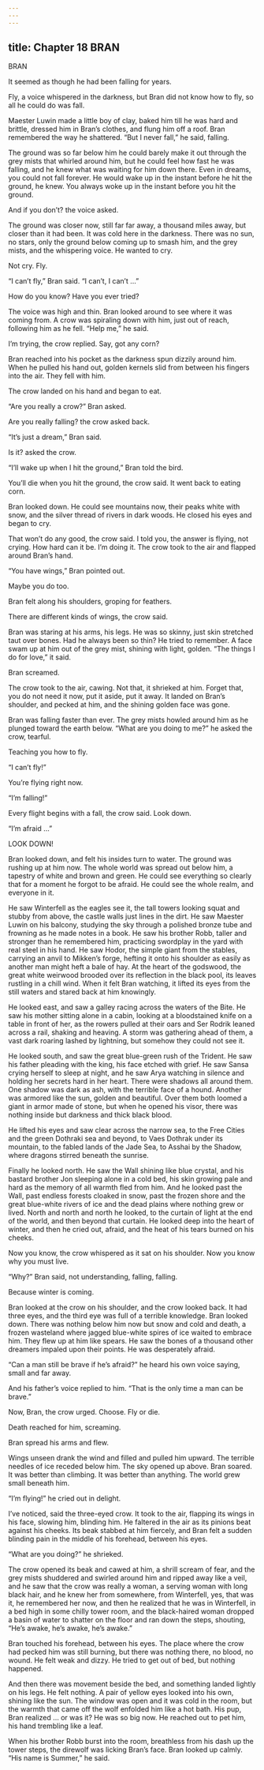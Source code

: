 ```yaml
---
---
---
```

title: Chapter 18 BRAN
---

BRAN

It seemed as though he had been falling for years.

Fly, a voice whispered in the darkness, but Bran did not know how to fly, so all he could do was fall.

Maester Luwin made a little boy of clay, baked him till he was hard and brittle, dressed him in Bran’s clothes, and flung him off a roof. Bran remembered the way he shattered. “But I never fall,” he said, falling.

The ground was so far below him he could barely make it out through the grey mists that whirled around him, but he could feel how fast he was falling, and he knew what was waiting for him down there. Even in dreams, you could not fall forever. He would wake up in the instant before he hit the ground, he knew. You always woke up in the instant before you hit the ground.

And if you don’t? the voice asked.

The ground was closer now, still far far away, a thousand miles away, but closer than it had been. It was cold here in the darkness. There was no sun, no stars, only the ground below coming up to smash him, and the grey mists, and the whispering voice. He wanted to cry.

Not cry. Fly.

“I can’t fly,” Bran said. “I can’t, I can’t …”

How do you know? Have you ever tried?

The voice was high and thin. Bran looked around to see where it was coming from. A crow was spiraling down with him, just out of reach, following him as he fell. “Help me,” he said.

I’m trying, the crow replied. Say, got any corn?

Bran reached into his pocket as the darkness spun dizzily around him. When he pulled his hand out, golden kernels slid from between his fingers into the air. They fell with him.

The crow landed on his hand and began to eat.

“Are you really a crow?” Bran asked.

Are you really falling? the crow asked back.

“It’s just a dream,” Bran said.

Is it? asked the crow.

“I’ll wake up when I hit the ground,” Bran told the bird.

You’ll die when you hit the ground, the crow said. It went back to eating corn.

Bran looked down. He could see mountains now, their peaks white with snow, and the silver thread of rivers in dark woods. He closed his eyes and began to cry.

That won’t do any good, the crow said. I told you, the answer is flying, not crying. How hard can it be. I’m doing it. The crow took to the air and flapped around Bran’s hand.

“You have wings,” Bran pointed out.

Maybe you do too.

Bran felt along his shoulders, groping for feathers.

There are different kinds of wings, the crow said.

Bran was staring at his arms, his legs. He was so skinny, just skin stretched taut over bones. Had he always been so thin? He tried to remember. A face swam up at him out of the grey mist, shining with light, golden. “The things I do for love,” it said.

Bran screamed.

The crow took to the air, cawing. Not that, it shrieked at him. Forget that, you do not need it now, put it aside, put it away. It landed on Bran’s shoulder, and pecked at him, and the shining golden face was gone.

Bran was falling faster than ever. The grey mists howled around him as he plunged toward the earth below. “What are you doing to me?” he asked the crow, tearful.

Teaching you how to fly.

“I can’t fly!”

You’re flying right now.

“I’m falling!”

Every flight begins with a fall, the crow said. Look down.

“I’m afraid …”

LOOK DOWN!

Bran looked down, and felt his insides turn to water. The ground was rushing up at him now. The whole world was spread out below him, a tapestry of white and brown and green. He could see everything so clearly that for a moment he forgot to be afraid. He could see the whole realm, and everyone in it.

He saw Winterfell as the eagles see it, the tall towers looking squat and stubby from above, the castle walls just lines in the dirt. He saw Maester Luwin on his balcony, studying the sky through a polished bronze tube and frowning as he made notes in a book. He saw his brother Robb, taller and stronger than he remembered him, practicing swordplay in the yard with real steel in his hand. He saw Hodor, the simple giant from the stables, carrying an anvil to Mikken’s forge, hefting it onto his shoulder as easily as another man might heft a bale of hay. At the heart of the godswood, the great white weirwood brooded over its reflection in the black pool, its leaves rustling in a chill wind. When it felt Bran watching, it lifted its eyes from the still waters and stared back at him knowingly.

He looked east, and saw a galley racing across the waters of the Bite. He saw his mother sitting alone in a cabin, looking at a bloodstained knife on a table in front of her, as the rowers pulled at their oars and Ser Rodrik leaned across a rail, shaking and heaving. A storm was gathering ahead of them, a vast dark roaring lashed by lightning, but somehow they could not see it.

He looked south, and saw the great blue-green rush of the Trident. He saw his father pleading with the king, his face etched with grief. He saw Sansa crying herself to sleep at night, and he saw Arya watching in silence and holding her secrets hard in her heart. There were shadows all around them. One shadow was dark as ash, with the terrible face of a hound. Another was armored like the sun, golden and beautiful. Over them both loomed a giant in armor made of stone, but when he opened his visor, there was nothing inside but darkness and thick black blood.

He lifted his eyes and saw clear across the narrow sea, to the Free Cities and the green Dothraki sea and beyond, to Vaes Dothrak under its mountain, to the fabled lands of the Jade Sea, to Asshai by the Shadow, where dragons stirred beneath the sunrise.

Finally he looked north. He saw the Wall shining like blue crystal, and his bastard brother Jon sleeping alone in a cold bed, his skin growing pale and hard as the memory of all warmth fled from him. And he looked past the Wall, past endless forests cloaked in snow, past the frozen shore and the great blue-white rivers of ice and the dead plains where nothing grew or lived. North and north and north he looked, to the curtain of light at the end of the world, and then beyond that curtain. He looked deep into the heart of winter, and then he cried out, afraid, and the heat of his tears burned on his cheeks.

Now you know, the crow whispered as it sat on his shoulder. Now you know why you must live.

“Why?” Bran said, not understanding, falling, falling.

Because winter is coming.

Bran looked at the crow on his shoulder, and the crow looked back. It had three eyes, and the third eye was full of a terrible knowledge. Bran looked down. There was nothing below him now but snow and cold and death, a frozen wasteland where jagged blue-white spires of ice waited to embrace him. They flew up at him like spears. He saw the bones of a thousand other dreamers impaled upon their points. He was desperately afraid.

“Can a man still be brave if he’s afraid?” he heard his own voice saying, small and far away.

And his father’s voice replied to him. “That is the only time a man can be brave.”

Now, Bran, the crow urged. Choose. Fly or die.

Death reached for him, screaming.

Bran spread his arms and flew.

Wings unseen drank the wind and filled and pulled him upward. The terrible needles of ice receded below him. The sky opened up above. Bran soared. It was better than climbing. It was better than anything. The world grew small beneath him.

“I’m flying!” he cried out in delight.

I’ve noticed, said the three-eyed crow. It took to the air, flapping its wings in his face, slowing him, blinding him. He faltered in the air as its pinions beat against his cheeks. Its beak stabbed at him fiercely, and Bran felt a sudden blinding pain in the middle of his forehead, between his eyes.

“What are you doing?” he shrieked.

The crow opened its beak and cawed at him, a shrill scream of fear, and the grey mists shuddered and swirled around him and ripped away like a veil, and he saw that the crow was really a woman, a serving woman with long black hair, and he knew her from somewhere, from Winterfell, yes, that was it, he remembered her now, and then he realized that he was in Winterfell, in a bed high in some chilly tower room, and the black-haired woman dropped a basin of water to shatter on the floor and ran down the steps, shouting, “He’s awake, he’s awake, he’s awake.”

Bran touched his forehead, between his eyes. The place where the crow had pecked him was still burning, but there was nothing there, no blood, no wound. He felt weak and dizzy. He tried to get out of bed, but nothing happened.

And then there was movement beside the bed, and something landed lightly on his legs. He felt nothing. A pair of yellow eyes looked into his own, shining like the sun. The window was open and it was cold in the room, but the warmth that came off the wolf enfolded him like a hot bath. His pup, Bran realized … or was it? He was so big now. He reached out to pet him, his hand trembling like a leaf.

When his brother Robb burst into the room, breathless from his dash up the tower steps, the direwolf was licking Bran’s face. Bran looked up calmly. “His name is Summer,” he said.